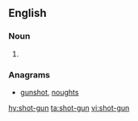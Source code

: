==English==

===Noun===
{{en-noun|~}}

# {{alternative spelling of|shotgun}}

===Anagrams===
* [[gunshot#English|gunshot]], [[noughts#English|noughts]]

[[hy:shot-gun]]
[[ta:shot-gun]]
[[vi:shot-gun]]